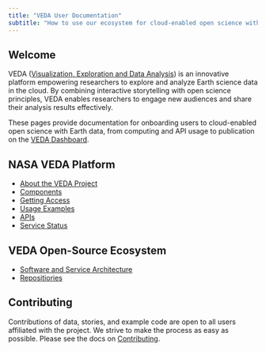 ```yaml
---
title: "VEDA User Documentation"
subtitle: "How to use our ecosystem for cloud-enabled open science with Earth data at NASA"
---
```


## Welcome {#welcome}

VEDA ([Visualization, Exploration and Data Analysis](https://www.earthdata.nasa.gov/esds/veda)) is an innovative platform empowering researchers to explore and analyze Earth science data in the cloud. By combining interactive storytelling with open science principles, VEDA enables researchers to engage new audiences and share their analysis results effectively.

These pages provide documentation for onboarding users to cloud-enabled open science with Earth data, from computing and API usage to publication on the [VEDA Dashboard](https://www.earthdata.nasa.gov/dashboard).

:::: {layout="[0.5, 0.5]"}

:::{#firstcol}
## NASA VEDA Platform

* [About the VEDA Project](pages/about/index.qmd)
* [Components](pages/components/about.qmd)
* [Getting Access](pages/components/jupyterhub.qmd#access)
* [Usage Examples](pages/notebooks/index.qmd)
* [APIs](pages/apis/apis.qmd.qmd)
<!-- Should be updated to veda instead of ghg -->
* [Service Status](https://us-ghg-center.github.io/ghg-statuspage/)
:::

:::{#secondcol}
## VEDA Open-Source  Ecosystem

* [Software and Service Architecture](pages/architecture.qmd)
* [Repositiories](pages/repositories.qmd)
:::

::::

## Contributing

Contributions of data, stories, and example code are open to all users affiliated with the project. We strive to make the process as easy as possible. Please see the docs on [Contributing](pages/contributing/index.qmd).
